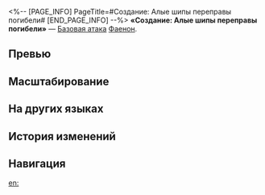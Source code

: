 <%-- [PAGE_INFO]
PageTitle=#Создание: Алые шипы переправы погибели#
[END_PAGE_INFO] --%>
{{Навык Инфобокс
|Название         = Создание: Алые шипы переправы погибели
|Изображение      = Навык Создание: Алые шипы переправы погибели.png
|Персонаж         = Фаенон
|Тип              = Базовая атака
|Тэг              = Взрывная атака
|УронСтойк        = 30 (основная цель)<br />20
|ЭнергияГен       = 
|Энергия          = 
|Длительность     = 
|Описание         = Получает 2 ед. заряда {{Доп эффект|Бедствие}} и наносит выбранному противнику физический урон, равный {{Цвет|Выделенный|125%—275%}} от силы атаки Каосланы, и физический урон соседним целям, равный {{Цвет|Выделенный|37,5%—82,5%}} от силы атаки Каосланы.
|Свойство1        = 
|Масштабирование1 = 
}}
'''«Создание: Алые шипы переправы погибели»''' — [[Базовая атака]] [[Фаенон]].

==Превью==
{{Превью
|Файл = Создание: Алые шипы переправы погибели Превью
}}

==Масштабирование==
{{Масштабирование навыка|тип=Базовая атака
|125%;150%;175%;200%;225%;250%;275%;300%;325%;350%
|37.5%;45%;52.5%;60%;67.5%;75%;82.5%;90%;97.5%;105%
}}

==На других языках==
{{На других языках
|en   = Creation: Bloodthorn Ferry
|zhs  = 创生•血棘渡亡
|zht  = 創生•血棘渡亡
|ja   = {{Rubi|創生|そうせい}}・{{Rubi|血荊|けっけい}}の{{Rubi|葬送|そうそう}}
|ko   = 창생•피 묻은 가시의 장송
|es   = Creación: Zarzas de sangre
|fr   = Création&nbsp;: Traversée des épines sanglantes
|ru   = Создание: Алые шипы переправы погибели
|th   = Creation: Bloodthorn Ferry
|vi   = Sáng Thế - Gai Máu Độ Vong
|de   = Schöpfung: Fähre des Blutdorns
|id   = Creation: Bloodthorn Ferry
|pt   = Criação: A Balsa dos Espinhos de Sangue
}}

==История изменений==
{{История изменений|3.5}}

==Навигация==
{{Навык Навбокс|Фаенон}}

[[en:]]
